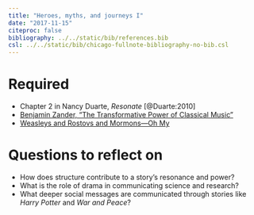 ```yaml
---
title: "Heroes, myths, and journeys I"
date: "2017-11-15"
citeproc: false
bibliography: ../../static/bib/references.bib
csl: ../../static/bib/chicago-fullnote-bibliography-no-bib.csl
---
```


# Required

- Chapter 2 in Nancy Duarte, *Resonate* [@Duarte:2010]
- [Benjamin Zander, "The Transformative Power of Classical Music"](https://www.ted.com/talks/benjamin_zander_on_music_and_passion)
- [Weasleys and Rostovs and Mormons—Oh My](https://www.youtube.com/watch?v=YO16hGVpngY)

# Questions to reflect on

- How does structure contribute to a story's resonance and power?
- What is the role of drama in communicating science and research?
- What deeper social messages are communicated through stories like *Harry Potter* and *War and Peace*?

